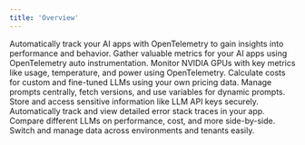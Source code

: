 ```yaml
---
title: 'Overview'
---
```


<CardGroup cols={3}>

<Card title="Tracing" href="/latest/features/tracing" icon='bars-staggered'>
Automatically track your AI apps with OpenTelemetry to gain insights into performance and behavior.
</Card>

<Card title="Metrics" href="/latest/features/metrics" icon='magnifying-glass-chart'>
Gather valuable metrics for your AI apps using OpenTelemetry auto instrumentation.
</Card>

<Card title="GPU Monitoring" href="/latest/features/gpu" icon='server'>
Monitor NVIDIA GPUs with key metrics like usage, temperature, and power using OpenTelemetry.
</Card>

<Card title="Cost for Custom Models" href="/latest/features/pricing" icon='money-bill'>
Calculate costs for custom and fine-tuned LLMs using your own pricing data.
</Card>

<Card title="Prompt Hub" href="/latest/features/prompt-hub" icon='comments'>
Manage prompts centrally, fetch versions, and use variables for dynamic prompts.
</Card>

<Card title="Vault" href="/latest/features/vault" icon='vault'>
Store and access sensitive information like LLM API keys securely.
</Card>

<Card title="Exceptions Monitoring" href="/latest/features/exceptions" icon='bug'>
Automatically track and view detailed error stack traces in your app.
</Card>

<Card title="OpenGround" href="/latest/features/openground" icon='codepen'>
Compare different LLMs on performance, cost, and more side-by-side.
</Card>

<Card title="Multiple Databases" href="/latest/features/multiple-db" icon='database'>
Switch and manage data across environments and tenants easily.
</Card>

</CardGroup>